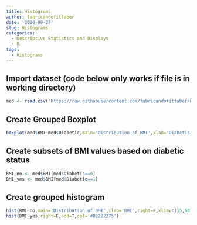```yaml
---
title: Histograms
author: fabricandofitfaber
date: '2020-09-27'
slug: Histograms
categories:
  - Descriptive Statistics and Displays
  - R
tags:
  - Histograms
---
```


## Import dataset (code below only works if file is in working directory)
```r
med <- read.csv('https://raw.githubusercontent.com/fabricandofitfaber/mayhem/master/MedicalData.csv')
```

## Create Grouped Boxplot
```r
boxplot(med$BMI~med$Diabetic,main='Distribution of BMI',xlab='Diabetic Status',ylab='BMI',names=c('No','Yes'))
```

## Create subsets of BMI values based on diabetic status
```r
BMI_no <- med$BMI[med$Diabetic==0]
BMI_yes <- med$BMI[med$Diabetic==1]
```

## Create grouped histogram
```r
hist(BMI_no,main='Distribution of BMI',xlab='BMI',right=F,xlim=c(15,60),col='#0000FF75')
hist(BMI_yes,right=F,add=T,col='#B2222275')
```
